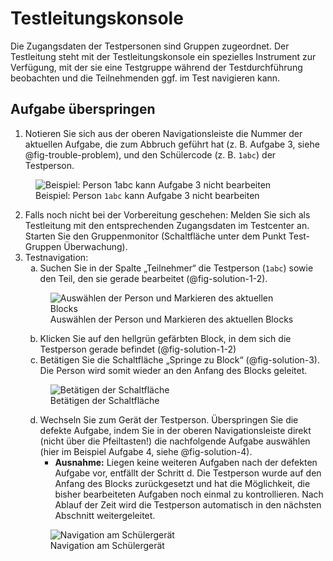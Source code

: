 # Testleitungskonsole

Die Zugangsdaten der Testpersonen sind Gruppen zugeordnet. Der Testleitung steht mit der Testleitungskonsole ein spezielles Instrument zur Verfügung, mit der sie eine Testgruppe während der Testdurchführung beobachten und die Teilnehmenden ggf. im Test navigieren kann.

## Aufgabe überspringen {#sec-jump}

1. Notieren Sie sich aus der oberen Navigationsleiste die Nummer der aktuellen Aufgabe, die zum Abbruch geführt hat (z. B. Aufgabe 3, siehe @fig-trouble-problem), und den Schülercode (z. B. `1abc`) der Testperson.

![Beispiel: Person `1abc` kann Aufgabe 3 nicht bearbeiten](figures/trouble-problem.png){#fig-trouble-problem}


2. Falls noch nicht bei der Vorbereitung geschehen: Melden Sie sich als Testleitung mit den entsprechenden Zugangsdaten im Testcenter an. Starten Sie den Gruppenmonitor (Schaltfläche unter dem Punkt Test-Gruppen Überwachung).
3. Testnavigation:
    a. Suchen Sie in der Spalte „Teilnehmer“ die Testperson (`1abc`) sowie den Teil, den sie gerade bearbeitet (@fig-solution-1-2).

    ![Auswählen der Person und Markieren des aktuellen Blocks](figures/trouble-solution-1-2.png){#fig-solution-1-2}

    b. Klicken Sie auf den hellgrün gefärbten Block, in dem sich die Testperson gerade befindet (@fig-solution-1-2)
    c. Betätigen Sie die Schaltfläche „Springe zu Block“ (@fig-solution-3). Die Person wird somit wieder an den Anfang des Blocks geleitet.

    ![Betätigen der Schaltfläche](figures/trouble-solution-3.png){#fig-solution-3}

    d. Wechseln Sie zum Gerät der Testperson. Überspringen Sie die defekte Aufgabe, indem Sie in der oberen Navigationsleiste direkt (nicht über die Pfeiltasten!) die nachfolgende Aufgabe auswählen (hier im Beispiel Aufgabe 4, siehe @fig-solution-4).
       - **Ausnahme:** Liegen keine weiteren Aufgaben nach der defekten Aufgabe vor, entfällt der Schritt d. Die Testperson wurde auf den Anfang des Blocks zurückgesetzt und hat die Möglichkeit, die bisher bearbeiteten Aufgaben noch einmal zu kontrollieren. Nach Ablauf der Zeit wird die Testperson automatisch in den nächsten Abschnitt weitergeleitet.

    ![Navigation am Schülergerät](figures/trouble-solution-4.png){#fig-solution-4}